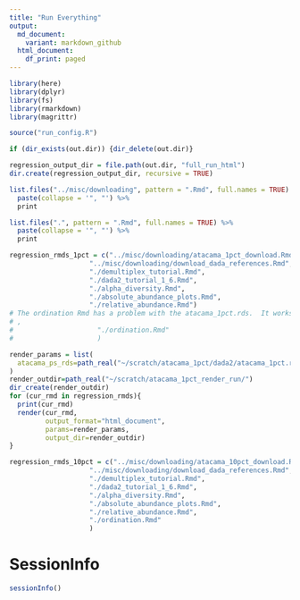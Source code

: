 ```yaml
---
title: "Run Everything"
output:
  md_document:
    variant: markdown_github
  html_document:
    df_print: paged
---
```




```r
library(here)
library(dplyr)
library(fs)
library(rmarkdown)
library(magrittr)
```

```r
source("run_config.R")
```

```r
if (dir_exists(out.dir)) {dir_delete(out.dir)}

regression_output_dir = file.path(out.dir, "full_run_html")
dir.create(regression_output_dir, recursive = TRUE)
```

```r
list.files("../misc/downloading", pattern = ".Rmd", full.names = TRUE) %>%
  paste(collapse = '", "') %>%
  print
```

```r
list.files(".", pattern = ".Rmd", full.names = TRUE) %>%
  paste(collapse = '", "') %>%
  print
```

```r
regression_rmds_1pct = c("../misc/downloading/atacama_1pct_download.Rmd",
                    "../misc/downloading/download_dada_references.Rmd",
                    "./demultiplex_tutorial.Rmd",
                    "./dada2_tutorial_1_6.Rmd",
                    "./alpha_diversity.Rmd",
                    "./absolute_abundance_plots.Rmd",
                    "./relative_abundance.Rmd")
# The ordination Rmd has a problem with the atacama_1pct.rds.  It works with the atacama_10pct.rds
# ,
#                     "./ordination.Rmd"
#                     )
```

```r
render_params = list(
  atacama_ps_rds=path_real("~/scratch/atacama_1pct/dada2/atacama_1pct.rds")
)
render_outdir=path_real("~/scratch/atacama_1pct_render_run/")
dir_create(render_outdir)
for (cur_rmd in regression_rmds){
  print(cur_rmd)
  render(cur_rmd, 
         output_format="html_document",
         params=render_params,
         output_dir=render_outdir)
}
```

```r
regression_rmds_10pct = c("../misc/downloading/atacama_10pct_download.Rmd",
                    "../misc/downloading/download_dada_references.Rmd",
                    "./demultiplex_tutorial.Rmd",
                    "./dada2_tutorial_1_6.Rmd",
                    "./alpha_diversity.Rmd",
                    "./absolute_abundance_plots.Rmd",
                    "./relative_abundance.Rmd",
                    "./ordination.Rmd"
                    )
```




# SessionInfo
```r
sessionInfo()
```


